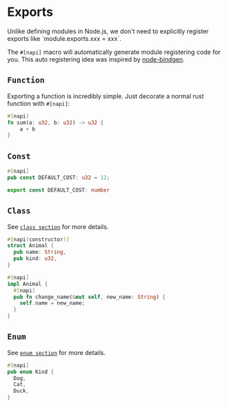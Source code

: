 # Exports


<Callout>
Unlike defining modules in Node.js, we don't need to explicitly register exports like `module.exports.xxx = xxx`.

The `#[napi]` macro will automatically generate module registering code for you.
This auto registering idea was inspired by [node-bindgen](https://github.com/infinyon/node-bindgen).

</Callout>

## `Function`

Exporting a function is incredibly simple. Just decorate a normal rust function with `#[napi]`:

```rust filename="lib.rs"
#[napi]
fn sum(a: u32, b: u32) -> u32 {
	a + b
}
```

## `Const`

```rust filename="lib.rs"
#[napi]
pub const DEFAULT_COST: u32 = 12;
```

```ts filename="index.d.ts"
export const DEFAULT_COST: number
```

## `Class`

See [`class section`](./class) for more details.

```rust filename="lib.rs"
#[napi(constructor)]
struct Animal {
  pub name: String,
  pub kind: u32,
}

#[napi]
impl Animal {
  #[napi]
  pub fn change_name(&mut self, new_name: String) {
    self.name = new_name;
  }
}
```

## `Enum`

See [`enum section`](./enum) for more details.

```rust filename="lib.rs"
#[napi]
pub enum Kind {
  Dog,
  Cat,
  Duck,
}
```
